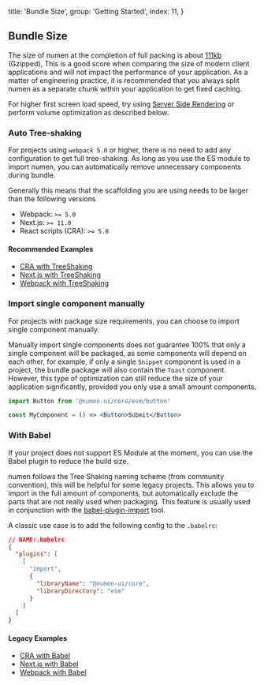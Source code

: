 
  title: 'Bundle Size',
  group: 'Getting Started',
  index: 11,
}

## Bundle Size

The size of numen at the completion of full packing is about [111kb](https://bundle.js.org/?q=@numen-ui/react) (Gzipped),
This is a good score when comparing the size of modern client applications and will not impact the performance of your application.
As a matter of engineering practice, it is recommended that you always split numen as a separate chunk within your application to get fixed caching.

For higher first screen load speed, try using [Server Side Rendering](/en-us/guide/server-render) or perform volume optimization as described below.

### Auto Tree-shaking

For projects using `webpack 5.0` or higher, there is no need to add any configuration to get full tree-shaking.
As long as you use the ES module to import numen, you can automatically remove unnecessary components during bundle.

Generally this means that the scaffolding you are using needs to be larger than the following versions

- Webpack: `>= 5.0`
- Next.js: `>= 11.0`
- React scripts (CRA): `>= 5.0`

#### Recommended Examples

- [CRA with TreeShaking](https://github.com/numen-org/numen-ui/blob/master/examples/tree-shaking-create-react-app/README.md)
- [Next.js with TreeShaking](https://github.com/numen-org/numen-ui/blob/master/examples/tree-shaking-nextjs/README.md)
- [Webpack with TreeShaking](https://github.com/numen-org/numen-ui/blob/master/examples/tree-shaking-webpack/README.md)

### Import single component manually

For projects with package size requirements, you can choose to import single component manually.

Manually import single components does not guarantee 100% that only a single component will be packaged,
as some components will depend on each other, for example, if only a single `Snippet` component is used in a project, the bundle package
will also contain the `Toast` component. However, this type of optimization can still reduce the size of your application significantly,
provided you only use a small amount components.

```jsx
import Button from '@numen-ui/core/esm/button'

const MyComponent = () => <Button>Submit</Button>
```

### With Babel

If your project does not support ES Module at the moment, you can use the Babel plugin to reduce the build size.

numen follows the Tree Shaking naming scheme (from community convention), this will be helpful for some legacy projects.
This allows you to import in the full amount of components, but automatically exclude the parts that are not really used when packaging.
This feature is usually used in conjunction with the [babel-plugin-import](https://www.npmjs.com/package/babel-plugin-import) tool.

A classic use case is to add the following config to the `.babelrc`:

```json
// NAME:.babelrc
{
  "plugins": [
    [
      "import",
      {
        "libraryName": "@numen-ui/core",
        "libraryDirectory": "esm"
      }
    ]
  ]
}
```

#### Legacy Examples

- [CRA with Babel](https://github.com/numen-org/numen-ui/blob/v2.3.3/examples/tree-shaking-create-react-app/README.md)
- [Next.js with Babel](https://github.com/numen-org/numen-ui/blob/v2.3.3/examples/tree-shaking-nextjs/README.md)
- [Webpack with Babel](https://github.com/numen-org/numen-ui/blob/v2.3.3/examples/tree-shaking-webpack/README.md)

